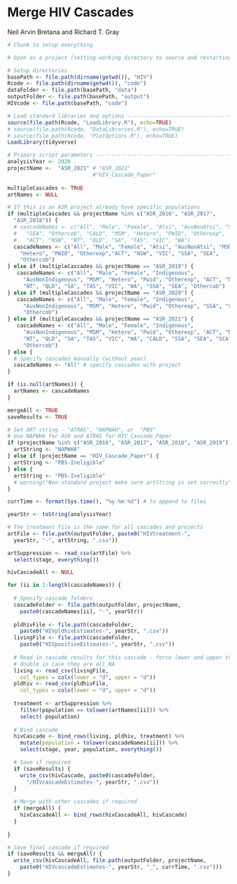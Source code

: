Merge HIV Cascades
==================
  
Neil Arvin Bretana and Richard T. Gray

```r
# Chunk to setup everything

# Open as a project (setting working directory to source and restarting R)

# Setup directories
basePath <- file.path(dirname(getwd()), "HIV")
Rcode <- file.path(dirname(getwd()), "code") 
dataFolder <- file.path(basePath, "data")
outputFolder <- file.path(basePath, "output")
HIVcode <- file.path(basePath, "code") 

# Load standard libraries and options -----------------------------------------
source(file.path(Rcode, "LoadLibrary.R"), echo=TRUE)
# source(file.path(Rcode, "DataLibraries.R"), echo=TRUE)
# source(file.path(Rcode, "PlotOptions.R"), echo=TRUE)
LoadLibrary(tidyverse)

# Primary script parameters ---------------------------------------------------
analysisYear <- 2020
projectName <-  "ASR_2021" # "ASR_2021" 
                           #"HIV_Cascade_Paper"
                           
multipleCascades <- TRUE
artNames <- NULL

# If this is an ASR project already have specific populations
if (multipleCascades && projectName %in% c("ASR_2016", "ASR_2017", 
  "ASR_2018")) {
  # cascadeNames <- c("All", "Male", "Female", "Atsi", "AusNonAtsi", "SSA",
  #   "SEA", "Othercob", "CALD", "MSM", "Hetero", "PWID", "Otherexp",
  #   "ACT", "NSW", "NT", "QLD", "SA", "TAS", "VIC", "WA")
  cascadeNames <- c("All", "Male", "Female", "Atsi", "AusNonAtsi", "MSM", 
    "Hetero", "PWID", "Otherexp","ACT", "NSW", "VIC", "SSA", "SEA",
    "Othercob")
} else if (multipleCascades && projectName == "ASR_2019") {  
   cascadeNames <- c("All", "Male", "Female", "Indigenous", 
     "AusNonIndigenous", "MSM", "Hetero", "Pwid", "Otherexp", "ACT", "NSW",
     "NT", "QLD", "SA", "TAS", "VIC", "WA", "SSA", "SEA", "Othercob")
} else if (multipleCascades && projectName == "ASR_2020") {  
   cascadeNames <- c("All", "Male", "Female", "Indigenous", 
     "AusNonIndigenous", "MSM", "Hetero", "Pwid", "Otherexp", "SSA", "SEA",
     "Othercob")
} else if (multipleCascades && projectName == "ASR_2021") {  
   cascadeNames <- c("All", "Male", "Female", "Indigenous", 
     "AusNonIndigenous", "MSM", "Hetero", "Pwid", "Otherexp", "ACT", "NSW",
     "NT", "QLD", "SA", "TAS", "VIC", "WA", "CALD", "SSA", "SEA", "SCA", 
     "Othercob")   
} else {
  # Specify cascades manually (without year)
  cascadeNames <- "All" # specify cascades with project 
}

if (is.null(artNames)) {
  artNames <- cascadeNames
}

mergeAll <- TRUE
saveResults <- TRUE

# Set ART string - "ATRAS", "NAPWAH", or  "PBS"
# Use NAPWHA for ASR and ATRAS for HIV_Cascade_Paper
if (projectName %in% c("ASR_2016", "ASR_2017", "ASR_2018", "ASR_2019")) {
  artString <- "NAPWHA" 
} else if (projectName == "HIV_Cascade_Paper") {
  artString <- "PBS-Ineligible"
} else {
  artString <- "PBS-Ineligible"
  # warning("Non-standard project make sure artString is set correctly")
}

currTime <- format(Sys.time(), "%y-%m-%d") # to append to files

```

```r

yearStr <- toString(analysisYear)

# The treatment file is the same for all cascades and projects
artFile <- file.path(outputFolder, paste0("HIVtreatment-", 
  yearStr, "-", artString, ".csv"))

artSuppression <- read_csv(artFile) %>%
  select(stage, everything())

hivCascadeAll <- NULL

for (ii in 1:length(cascadeNames)) {
  
  # Specify cascade folders
  cascadeFolder <- file.path(outputFolder, projectName, 
    paste0(cascadeNames[ii], "-", yearStr))
  
  pldhivFile <- file.path(cascadeFolder, 
    paste0("HIVpldhivEstimates-", yearStr, ".csv"))
  livingFile <- file.path(cascadeFolder, 
    paste0("HIVpositiveEstimates-", yearStr, ".csv"))
  
  # Read in cascade results for this cascade - force lower and upper to be
  # double in case they are all NA
  living <- read_csv(livingFile, 
    col_types = cols(lower = "d", upper = "d"))
  pldhiv <- read_csv(pldhivFile, 
    col_types = cols(lower = "d", upper = "d"))
  
  treatment <- artSuppression %>%
    filter(population == tolower(artNames[ii])) %>%
    select(-population)
  
  # Bind cascade
  hivCascade <- bind_rows(living, pldhiv, treatment) %>%
    mutate(population = tolower(cascadeNames[ii])) %>%
    select(stage, year, population, everything())

  # Save if required
  if (saveResults) {
    write_csv(hivCascade, paste0(cascadeFolder, 
      "/HIVcascadeEstimates-", yearStr, ".csv"))
  }
  
  # Merge with other cascades if required
  if (mergeAll) {
    hivCascadeAll <- bind_rows(hivCascadeAll, hivCascade)
  }
  
}

# Save final cascade if required
if (saveResults && mergeAll) {
  write_csv(hivCascadeAll, file.path(outputFolder, projectName,
    paste0("HIVcascadeEstimates-", yearStr, "_", currTime, ".csv")))
}

```

